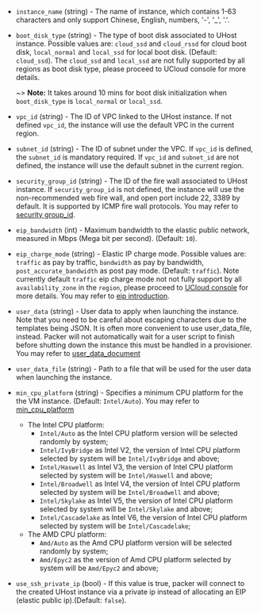 <!-- Code generated from the comments of the RunConfig struct in builder/ucloud/common/run_config.go; DO NOT EDIT MANUALLY -->

- `instance_name` (string) - The name of instance, which contains 1-63 characters and only support Chinese,
  English, numbers, '-', '\_', '.'.

- `boot_disk_type` (string) - The type of boot disk associated to UHost instance.
  Possible values are: `cloud_ssd` and `cloud_rssd` for cloud boot disk, `local_normal` and `local_ssd`
  for local boot disk. (Default: `cloud_ssd`). The `cloud_ssd` and `local_ssd` are not fully supported
  by all regions as boot disk type, please proceed to UCloud console for more details.

  ~> **Note:** It takes around 10 mins for boot disk initialization when `boot_disk_type` is `local_normal` or `local_ssd`.

- `vpc_id` (string) - The ID of VPC linked to the UHost instance. If not defined `vpc_id`, the instance will use the default VPC in the current region.

- `subnet_id` (string) - The ID of subnet under the VPC. If `vpc_id` is defined, the `subnet_id` is mandatory required.
  If `vpc_id` and `subnet_id` are not defined, the instance will use the default subnet in the current region.

- `security_group_id` (string) - The ID of the fire wall associated to UHost instance. If `security_group_id` is not defined,
  the instance will use the non-recommended web fire wall, and open port include 22, 3389 by default.
  It is supported by ICMP fire wall protocols.
  You may refer to [security group_id](https://docs.ucloud.cn/network/firewall/firewall).

- `eip_bandwidth` (int) - Maximum bandwidth to the elastic public network, measured in Mbps (Mega bit per second). (Default: `10`).

- `eip_charge_mode` (string) - Elastic IP charge mode. Possible values are: `traffic` as pay by traffic, `bandwidth` as pay by bandwidth,
  `post_accurate_bandwidth` as post pay mode. (Default: `traffic`).
  Note currently default `traffic` eip charge mode not not fully support by all `availability_zone`
  in the `region`, please proceed to [UCloud console](https://console.ucloud.cn/unet/eip/create) for more details.
  You may refer to [eip introduction](https://docs.ucloud.cn/unet/eip/introduction).

- `user_data` (string) - User data to apply when launching the instance.
  Note that you need to be careful about escaping characters due to the templates
  being JSON. It is often more convenient to use user_data_file, instead.
  Packer will not automatically wait for a user script to finish before
  shutting down the instance this must be handled in a provisioner.
  You may refer to [user_data_document](https://docs.ucloud.cn/uhost/guide/metadata/userdata)

- `user_data_file` (string) - Path to a file that will be used for the user data when launching the instance.

- `min_cpu_platform` (string) - Specifies a minimum CPU platform for the the VM instance. (Default: `Intel/Auto`).
  You may refer to [min_cpu_platform](https://docs.ucloud.cn/uhost/introduction/uhost/type_new)

  - The Intel CPU platform:
    - `Intel/Auto` as the Intel CPU platform version will be selected randomly by system;
    - `Intel/IvyBridge` as Intel V2, the version of Intel CPU platform selected by system will be `Intel/IvyBridge` and above;
    - `Intel/Haswell` as Intel V3, the version of Intel CPU platform selected by system will be `Intel/Haswell` and above;
    - `Intel/Broadwell` as Intel V4, the version of Intel CPU platform selected by system will be `Intel/Broadwell` and above;
    - `Intel/Skylake` as Intel V5, the version of Intel CPU platform selected by system will be `Intel/Skylake` and above;
    - `Intel/Cascadelake` as Intel V6, the version of Intel CPU platform selected by system will be `Intel/Cascadelake`;
  - The AMD CPU platform:
    - `Amd/Auto` as the Amd CPU platform version will be selected randomly by system;
    - `Amd/Epyc2` as the version of Amd CPU platform selected by system will be `Amd/Epyc2` and above;

- `use_ssh_private_ip` (bool) - If this value is true, packer will connect to the created UHost instance via a private ip
  instead of allocating an EIP (elastic public ip).(Default: `false`).
